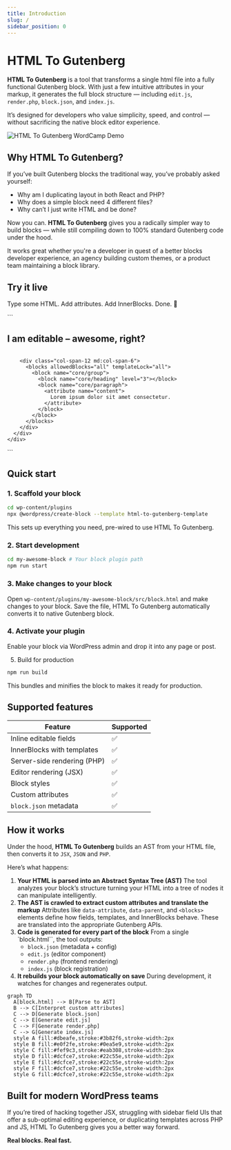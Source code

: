 ```yaml
---
title: Introduction
slug: /
sidebar_position: 0
---
```



# HTML To Gutenberg

**HTML To Gutenberg** is a tool that transforms a single html file into a fully functional Gutenberg block. With just a few intuitive attributes in your markup, it generates the full block structure — including `edit.js`, `render.php`, `block.json`, and `index.js`.

It’s designed for developers who value simplicity, speed, and control — without sacrificing the native block editor experience.

![HTML To Gutenberg WordCamp Demo](/img/wordcamp-demo.png)

## Why HTML To Gutenberg?

If you’ve built Gutenberg blocks the traditional way, you’ve probably asked yourself:

- Why am I duplicating layout in both React and PHP?
- Why does a simple block need 4 different files?
- Why can’t I just write HTML and be done?

Now you can. **HTML To Gutenberg** gives you a radically simpler way to build blocks — while still compiling down to 100% standard Gutenberg code under the hood.

It works great whether you're a developer in quest of a better blocks developer experience, an agency building custom themes, or a product team maintaining a block library.

## Try it live

Type some HTML. Add attributes. Add InnerBlocks. Done. 🎉

<SideBySideEditor>
  ```
  <section class="py-20 bg-blue-200" data-parent="custom/parent-block" data-editing-mode="contentOnly">
    <div class="container">
      <div class="grid grid-cols-12 gap-4">
        <div class="col-span-12 md:col-span-6">
          <h2 class="text-2xl" data-attribute="section_title">I am editable – awesome, right?</h2>
          <img class="aspect-square object-cover" data-attribute="section_image" />
        </div>

        <div class="col-span-12 md:col-span-6">
          <blocks allowedBlocks="all" templateLock="all">
            <block name="core/group">
              <block name="core/heading" level="3"></block>
              <block name="core/paragraph">
                <attribute name="content">
                  Lorem ipsum dolor sit amet consectetur.
                </attribute>
              </block>
            </block>
          </blocks>
        </div>
      </div>
    </div>

  </section>
  ```
</SideBySideEditor>

## Quick start

### 1. Scaffold your block

```bash
cd wp-content/plugins
npx @wordpress/create-block --template html-to-gutenberg-template
```

This sets up everything you need, pre-wired to use HTML To Gutenberg.

### 2. Start development

```bash
cd my-awesome-block # Your block plugin path
npm run start
```

### 3. Make changes to your block

Open `wp-content/plugins/my-awesome-block/src/block.html` and make changes to your block. Save the file, HTML To Gutenberg automatically converts it to native Gutenberg block.

### 4. Activate your plugin

Enable your block via WordPress admin and drop it into any page or post.

5. Build for production

```bash
npm run build
```

This bundles and minifies the block to makes it ready for production.

## Supported features

| Feature                     | Supported          |
| --------------------------- | ------------------ |
| Inline editable fields      | :white_check_mark: |
| InnerBlocks with templates  | :white_check_mark: |
| Server-side rendering (PHP) | :white_check_mark: |
| Editor rendering (JSX)      | :white_check_mark: |
| Block styles                | :white_check_mark: |
| Custom attributes           | :white_check_mark: |
| `block.json` metadata       | :white_check_mark: |

## How it works

Under the hood, **HTML To Gutenberg** builds an AST from your HTML file, then converts it to `JSX`, `JSON` and `PHP`.

Here’s what happens:

1. **Your HTML is parsed into an Abstract Syntax Tree (AST)**
   The tool analyzes your block’s structure turning your HTML into a tree of nodes it can manipulate intelligently.
2. **The AST is crawled to extract custom attributes and translate the markup**
   Attributes like `data-attribute`, `data-parent`, and `<blocks>` elements define how fields, templates, and InnerBlocks behave. These are translated into the appropriate Gutenberg APIs.
3. **Code is generated for every part of the block**
   From a single `block.html``, the tool outputs:
   - `block.json` (metadata + config)
   - `edit.js` (editor component)
   - `render.php` (frontend rendering)
   - `index.js` (block registration)
4. **It rebuilds your block automatically on save**
   During development, it watches for changes and regenerates output.

```mermaid
graph TD
  A[block.html] --> B[Parse to AST]
  B --> C[Interpret custom attributes]
  C --> D[Generate block.json]
  C --> E[Generate edit.js]
  C --> F[Generate render.php]
  C --> G[Generate index.js]
  style A fill:#dbeafe,stroke:#3b82f6,stroke-width:2px
  style B fill:#e0f2fe,stroke:#0ea5e9,stroke-width:2px
  style C fill:#fef9c3,stroke:#eab308,stroke-width:2px
  style D fill:#dcfce7,stroke:#22c55e,stroke-width:2px
  style E fill:#dcfce7,stroke:#22c55e,stroke-width:2px
  style F fill:#dcfce7,stroke:#22c55e,stroke-width:2px
  style G fill:#dcfce7,stroke:#22c55e,stroke-width:2px
```

## Built for modern WordPress teams

If you’re tired of hacking together JSX, struggling with sidebar field UIs that offer a sub-optimal editing experience, or duplicating templates across PHP and JS, HTML To Gutenberg gives you a better way forward.

**Real blocks. Real fast.**
